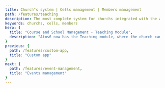 ```yaml
---
title: Church"s system | Cells management | Members management
path: /features/teaching
description: The most complete system for churchs integrated with the app most innovate! Atos6 helps to pastor with quality, your management and communication more efficient. Click and checking out
keywords: churchs, cells, members
hero: {
  title: "Course and School Management - Teaching Module",
  description: "Atos6 now has the Teaching module, where the church can register schools, courses and classes, send class reports and view indicators of students and classes."
}
previous: {
  path: /features/custom-app,
  title: "Custom app"
}
next: {
  path: /features/event-management,
  title: "Events management"
}
---
```




<Block
  imageOnLeft
  image={teachingSchoolsAndCoursesCrud}
  title="Registration of schools and courses"
  description="Register your schools with the new Teaching module. Register courses, lessons, and further revolutionize the management of your church."
/>

<Block
  image={teachingSchoolClassesAndStudentsCrud}
  title="Registration of classes and students"
  description="Create classes by registering teachers, helpers and students. Add classrooms, schedule your classes by stating start dates and times, and facilities for setting up the best schedule, such as postponing and delaying lessons / lessons."
/>

<Block
  imageOnLeft
  image={teachingClassReports}
  title="Class Reports"
  description="Access lesson reports via the app, view unsent reports, and keep attendance reports up-to-date by informing who was in class, justifying absences, and recording observations."
/>

<Block
  image={teachingIndicators}
  title="Student and class indicators"
  description="Want to know how much a student or class is doing? In the indicators you can monitor the history and average of attendance, the number of classes already taken, view observations from a class report, justification notes and general information of students and classes."
/>

<Block
  imageOnLeft
  image={teachingStudentFeatureApp}
  title="Student app reminder and class schedule"
  description="To further innovate, the teaching module has a student dashboard via APP where the student can view upcoming classes, receive notifications, and access information about their lessons, such as description, time, classroom, and Google Maps-synced address."
/>
